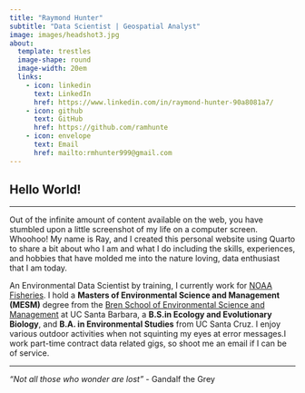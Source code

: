 ```yaml
---
title: "Raymond Hunter"
subtitle: "Data Scientist | Geospatial Analyst"
image: images/headshot3.jpg
about:
  template: trestles
  image-shape: round
  image-width: 20em
  links:
    - icon: linkedin
      text: LinkedIn
      href: https://www.linkedin.com/in/raymond-hunter-90a8081a7/
    - icon: github
      text: GitHub
      href: https://github.com/ramhunte
    - icon: envelope
      text: Email
      href: mailto:rmhunter999@gmail.com
---
```


## Hello World!

<hr class="custom-line">

Out of the infinite amount of content available on the web, you have stumbled upon a little screenshot of my life on a computer screen. Whoohoo! My name is Ray, and I created this personal website using Quarto to share a bit about who I am and what I do including the skills, experiences, and hobbies that have molded me into the nature loving, data enthusiast that I am today.

An Environmental Data Scientist by training, I currently work for [NOAA Fisheries](https://www.fisheries.noaa.gov/). I hold a **Masters of Environmental Science and Management (MESM)** degree from the [Bren School of Environmental Science and Management](https://bren.ucsb.edu/masters-programs/master-environmental-science-and-management) at UC Santa Barbara, a **B.S.in Ecology and Evolutionary Biology**, and **B.A. in Environmental Studies** from UC Santa Cruz. I enjoy various outdoor activities when not squinting my eyes at error messages.I work part-time contract data related gigs, so shoot me an email if I can be of service.

<hr class="custom-line">

*"Not all those who wonder are lost"* - Gandalf the Grey
